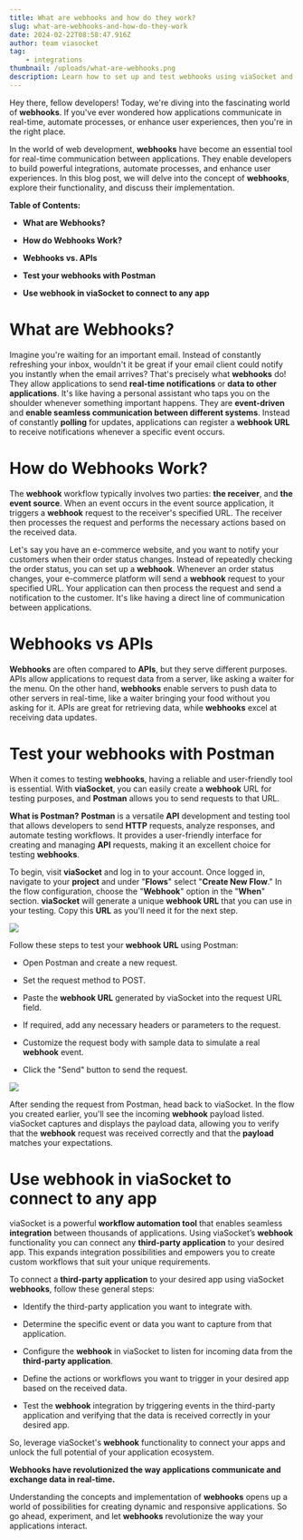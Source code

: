 ```yaml
---
title: What are webhooks and how do they work?
slug: what-are-webhooks-and-how-do-they-work
date: 2024-02-22T08:58:47.916Z
author: team viasocket
tag:
    - integrations
thumbnail: /uploads/what-are-webhooks.png
description: Learn how to set up and test webhooks using viaSocket and Postman, and unleash the full potential of your application ecosystem. With webhooks, you can revolutionize the way your applications communicate and exchange data in real-time.
---
```


Hey there, fellow developers! Today, we're diving into the fascinating world of **webhooks**. If you've ever wondered how applications communicate in real-time, automate processes, or enhance user experiences, then you're in the right place.

In the world of web development, **webhooks** have become an essential tool for real-time communication between applications. They enable developers to build powerful integrations, automate processes, and enhance user experiences. In this blog post, we will delve into the concept of **webhooks**, explore their functionality, and discuss their implementation.

**Table of Contents:**

-   **What are Webhooks?**

-   **How do Webhooks Work?**

-   **Webhooks vs. APIs**

-   **Test your webhooks with Postman**

-   **Use webhook in viaSocket to connect to any app**

# What are Webhooks? <a id="what-are-webhooks"></a>

Imagine you're waiting for an important email. Instead of constantly refreshing your inbox, wouldn't it be great if your email client could notify you instantly when the email arrives? That's precisely what **webhooks** do! They allow applications to send **real-time notifications** or **data to other applications**. It's like having a personal assistant who taps you on the shoulder whenever something important happens. They are **event-driven** and **enable seamless communication between different systems**. Instead of constantly **polling** for updates, applications can register a **webhook URL** to receive notifications whenever a specific event occurs.

# How do Webhooks Work? <a id="how-do-webhooks-work"></a>

The **webhook** workflow typically involves two parties: **the receiver**, and **the event source**. When an event occurs in the event source application, it triggers a **webhook** request to the receiver's specified URL. The receiver then processes the request and performs the necessary actions based on the received data.

Let's say you have an e-commerce website, and you want to notify your customers when their order status changes. Instead of repeatedly checking the order status, you can set up a **webhook**. Whenever an order status changes, your e-commerce platform will send a **webhook** request to your specified URL. Your application can then process the request and send a notification to the customer. It's like having a direct line of communication between applications.

# Webhooks vs APIs <a id="webhooks-vs-apis"></a>

**Webhooks** are often compared to **APIs**, but they serve different purposes. APIs allow applications to request data from a server, like asking a waiter for the menu. On the other hand, **webhooks** enable servers to push data to other servers in real-time, like a waiter bringing your food without you asking for it. APIs are great for retrieving data, while **webhooks** excel at receiving data updates.

# Test your webhooks with Postman<a id="test-your-webhooks-with-postman"></a>

When it comes to testing **webhooks**, having a reliable and user-friendly tool is essential. With **viaSocket**, you can easily create a **webhook** URL for testing purposes, and **Postman** allows you to send requests to that URL.

**What is Postman?** **Postman** is a versatile **API** development and testing tool that allows developers to send **HTTP** requests, analyze responses, and automate testing workflows. It provides a user-friendly interface for creating and managing **API** requests, making it an excellent choice for testing **webhooks**.

To begin, visit **viaSocket** and log in to your account. Once logged in, navigate to your **project** and under "**Flows**" select "**Create New Flow**." In the flow configuration, choose the "**Webhook**" option in the "**When**" section. **viaSocket** will generate a unique **webhook URL** that you can use in your testing. Copy this **URL** as you'll need it for the next step.

![](https://lh7-us.googleusercontent.com/fk5g3OT2rEGydKovL5jujM6UFgxzwfk3PaWf31cJHkXgy175bL5oDqQdFoLoXpnZN4eZARAUAtd__eo6lg2rp1vzEqvOUllQGja8Afjmr_QqykGmgjrA9TIajQgcGE37kyaGdkqYAlcGpGh41d-4ZGw)

Follow these steps to test your **webhook URL** using Postman:

-   Open Postman and create a new request.

-   Set the request method to POST.

-   Paste the **webhook URL** generated by viaSocket into the request URL field.

-   If required, add any necessary headers or parameters to the request.

-   Customize the request body with sample data to simulate a real **webhook** event.

-   Click the "Send" button to send the request.

![](https://lh7-us.googleusercontent.com/UbgCwlaWYlswoX3PaxCLId1Z-lXQGTqBbLBK9X8eMfO1gHB6bsGKAZMJxme6Nus7lk-usKDiK_qPN2O28d0OX1MWX_cnXa6I4vA7CUAdh1yk5dzN0bK051vUdhKNO5OukAGjzIboeJIlDBStVDB9U-0)

After sending the request from Postman, head back to viaSocket. In the flow you created earlier, you'll see the incoming **webhook** payload listed. viaSocket captures and displays the payload data, allowing you to verify that the **webhook** request was received correctly and that the **payload** matches your expectations.

# Use webhook in viaSocket to connect to any app<a id="use-webhook-in-viasocket-to-connect-to-any-app"></a>

viaSocket is a powerful **workflow automation tool** that enables seamless **integration** between thousands of applications. Using viaSocket’s **webhook** functionality you can connect any **third-party application** to your desired app. This expands integration possibilities and empowers you to create custom workflows that suit your unique requirements.

To connect a **third-party application** to your desired app using viaSocket **webhooks**, follow these general steps:

-   Identify the third-party application you want to integrate with.

-   Determine the specific event or data you want to capture from that application.

-   Configure the **webhook** in viaSocket to listen for incoming data from the **third-party application**.

-   Define the actions or workflows you want to trigger in your desired app based on the received data.

-   Test the **webhook** integration by triggering events in the third-party application and verifying that the data is received correctly in your desired app.

So, leverage viaSocket's **webhook** functionality to connect your apps and unlock the full potential of your application ecosystem.

**Webhooks have revolutionized the way applications communicate and exchange data in real-time.**

Understanding the concepts and implementation of **webhooks** opens up a world of possibilities for creating dynamic and responsive applications. So go ahead, experiment, and let **webhooks** revolutionize the way your applications interact.
